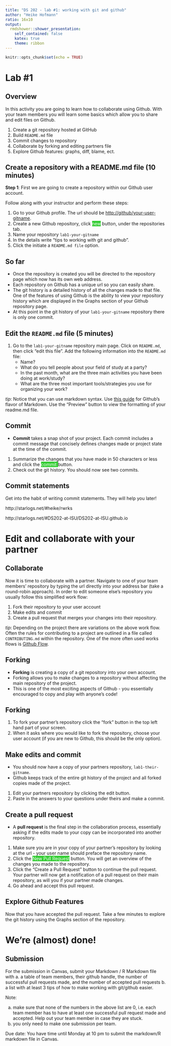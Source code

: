 ```yaml
---
title: "DS 202 - lab #1: working with git and github"
author: "Heike Hofmann"
ratio: 16x10
output:
  rmdshower::shower_presentation:
    self_contained: false
    katex: true
    theme: ribbon
---
```

```r
knitr::opts_chunk$set(echo = TRUE)
```

# Lab #1



## Overview

In this activity you are going to learn how to collaborate using Github.  With your team members you will learn some basics which allow you to share and edit files on Github. 

1. Create a git repository hosted at GitHub
2. Build `README.md` file 
3. Commit changes to repository
3. Collaborate by forking and editing partners file
4. Explore Github features: graphs, diff, blame, ect.


## Create a repository with a README.md file (10 minutes)

**Step 1**: First we are going to create a repository within our Github user account. 

Follow along with your instructor and perform these steps:

1. Go to your Github profile. The url should be [http://github/your-user-gitname]().
2. Create a new Github repository, click <span style="background:limegreen; color:white">new</span> button, under the repositories tab.
3. Name your repository `lab1-your-gitname`
4. In the details write "tips to working with git and github".
5. Click the initiate a `README.md file` option. 

## So far

-  Once the repository is created you will be directed to the repository page which now has its own web address. 
-  Each repository on Github has a unique url so you can easily share. 
-  The git history is a detailed history of all the changes made to that file.  One of the features of using Github is the ability to view your repository history which are displayed in the Graphs section of your Github repository page. 
-  At this point in the git history of your `lab1-your-gitname` repository there is only one commit.

## Edit the `README.md` file (5 minutes)

1.  Go to the `lab1-your-gitname` repository main page. Click on `README.md`, then click "edit this file". Add the following information into the `README.md` file:
    -  Name?
    -  What do you tell people about your field of study at a party?
    -  In the past month, what are the three main activities you have been doing at work/study?
    -  What are the three most important tools/strategies you use for organizing your work?

<p class="note">*tip*:  Notice that you can use markdown syntax. Use [this guide](https://help.github.com/articles/markdown-basics/) for Github's flavor of Markdown. Use the "Preview" button to view the formatting of your readme.md file. </p>

## Commit

- **Commit** takes a snap shot of your project. Each commit includes a commit message that concisely defines changes made or project state at the time of the commit. 

1. Summarize the changes that you have made in 50 characters or less and click the <span style="background:limegreen; color:white"> commit </span>    button. 
2. Check out the git history.  You should now see two commits.

## Commit statements

Get into the habit of writing commit statements. They will help you later!

http://starlogs.net/#heike/rwrks

http://starlogs.net/#DS202-at-ISU/DS202-at-ISU.github.io


# Edit and collaborate with your partner

## Collaborate 

Now it is time to collaborate with a partner.  Navigate to one of your team members' repository by typing the url directly into your address bar (take a round-robin approach). In order to edit someone else's repository you usually follow this simplified work flow: 

1. Fork their repository to your user account 
2. Make edits and commit 
3. Create a pull request that merges your changes into their repository. 

<p class="note">*tip*: Depending on the project there are variations on the above work flow. Often the rules for contributing to a project are outlined in a file called `CONTRIBUTING.md` within the repository. One of the more often used works flows is [Github Flow](https://guides.github.com/introduction/flow/). </p>

## Forking

- **Forking** is creating a copy of a git repository into your own account.  
-  Forking allows you to make changes to a repository without affecting the main repository of the project.  
-  This is one of the most exciting aspects of Github - you essentially encouraged to copy and play with anyone's code! 

## Forking

1.  To fork your partner's repository click the "fork" button in the top left hand part of your screen.  
2.  When it asks where you would like to fork the repository, choose your user account (if you are new to Github, this should be the only option).


## Make edits and commit

- You should now have a copy of your partners repository, `lab1-their-gitname`. 
-  Github keeps track of the entire git history of the project and all forked copies made of the project. 

1. Edit your partners repository by clicking the edit button.  
2.  Paste in the answers to your questions under theirs and make a commit. 

## Create a pull request

- A **pull request** is the final step in the collaboration process, essentially asking if the edits made to your copy can be incorporated into another repository. 

1.  Make sure you are in your copy of your partner's repository by looking at the url - your user name should preface the repository name.  
2.  Click the  <span style="background:limegreen; color:white">New Pull Request</span> button. You will get an overview of the changes you made to the repository. 
3.  Click the "Create a Pull Request" button to continue the pull request. Your partner will now get a notification of a pull request on their main repository, as will you if your partner made changes. 
4.  Go ahead and accept this pull request. 


## Explore Github Features

Now that you have accepted the pull request.  Take a few minutes to explore the git history using the Graphs section of the repository. 


# We're (almost) done!

## Submission

For the submission in Canvas, submit your Markdown / R Markdown file with 
  a. a table of team members, their github handle,  the number of successful pull requests made, and the number of accepted pull requests
  b. a list with at least 3 tips of how to make working with git/github easier.


Note: 

a. make sure that none of the numbers in the above list are 0, i.e. each team member has to have at least one successful pull request made and accepted. Help out your team member in case they are stuck. 
b. you only need to make one submission per team. 

Due date: You have time until Monday at 10 pm to submit the markdown/R markdown file in Canvas.
